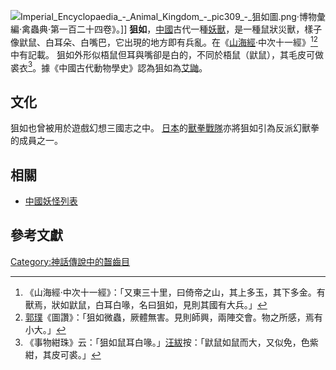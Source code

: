 [[File:Imperial_Encyclopaedia_-_Animal_Kingdom_-_pic309_-_狙如圖.png|right]]·博物彙編·禽蟲典·第一百二十四卷》。]]
'''狙如'''，[[中國|中國]]古代一種[[妖獸|妖獸]]，是一種鼠狀災獸，樣子像鼣鼠、白耳朵、白嘴巴，它出現的地方即有兵亂。在《[[山海經|山海經]]·中次十一經》<ref>《山海經·中次十一經》：「又東三十里，曰倚帝之山，其上多玉，其下多金。有獸焉，狀如鼣鼠，白耳白喙，名曰狙如，見則其國有大兵。」</ref><ref>[[郭璞|郭璞]]《圖讚》：「狙如微蟲，厥體無害。見則師興，兩陣交會。物之所感，焉有小大。」</ref>中有記載。
狙如外形似梧鼠但耳與嘴卻是白的，不同於梧鼠（鼣鼠），其毛皮可做裘衣<ref>《事物紺珠》云：「狙如鼠耳白喙。」[[汪紱|汪紱]]按：「鼣鼠如鼠而大，又似免，色紫紺，其皮可裘。」</ref>。據《中國古代動物學史》認為狙如為[[艾鼬|艾鼬]]。

== 文化 ==
狙如也曾被用於遊戲幻想三國志之中。
[[日本|日本]]的[[獸拳戰隊|獸拳戰隊]]亦將狙如引為反派幻獸拳的成員之一。

== 相關 ==
*[[中國妖怪列表|中國妖怪列表]]

== 參考文獻 ==
{{reflist}}

[[Category:神話傳說中的齧齒目|Category:神話傳說中的齧齒目]]
